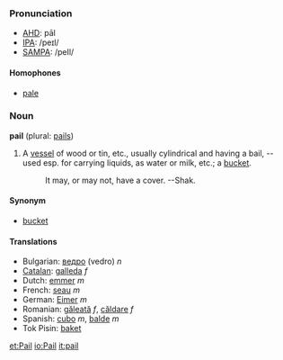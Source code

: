 ===Pronunciation===
*[[w:AHD|AHD]]: pāl
*[[w:IPA|IPA]]: /peɪl/
*[[w:SAMPA|SAMPA]]: /peIl/

====Homophones====
*[[pale]]

===Noun===
'''pail''' (plural: [[pails]])

# A [[vessel]] of wood or tin, etc., usually cylindrical and having a bail, -- used esp. for carrying liquids, as water or milk, etc.; a [[bucket]]. 
#:It may, or may not, have a cover. --Shak. <!--how is this a quotation?-->

====Synonym====
*[[bucket]]

====Translations====
*Bulgarian: [[ведро]] (vedro) ''n''
*[[Catalan]]: [[galleda]] ''f''
*Dutch: [[emmer]] ''m''
*French: [[seau]] ''m''
*German: [[Eimer]] ''m''
*Romanian: [[găleată]] ''f'', [[căldare]] ''f''
*Spanish: [[cubo]] ''m'', [[balde]] ''m''
*Tok Pisin: [[baket]]

[[et:Pail]]
[[io:Pail]]
[[it:pail]]